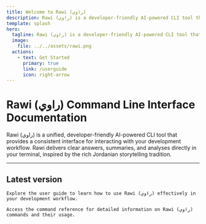 ```yaml
---
title: Welcome to Rawi (راوي)
description: Rawi (راوي) is a developer-friendly AI-powered CLI tool that delivers clear answers, summaries, and analyses directly in your terminal. Inspired by the rich Jordanian storytelling tradition, Rawi transforms your command line into an intelligent assistant for your development workflow.
template: splash
hero:
  tagline: Rawi (راوي) is a developer-friendly AI-powered CLI tool that delivers clear answers, summaries, and analyses directly in your terminal. Inspired by the rich Jordanian storytelling tradition, Rawi transforms your command line into an intelligent assistant for your development workflow.
  image:
    file: ../../assets/rawi.png
  actions:
    - text: Get Started
      primary: true
      link: /userguide
      icon: right-arrow
---
```



<Clarity />

# Rawi (راوي) Command Line Interface Documentation

Rawi (راوي) is a unified, developer-friendly AI-powered CLI tool that provides a consistent interface for interacting with your development workflow. Rawi delivers clear answers, summaries, and analyses directly in your terminal, inspired by the rich Jordanian storytelling tradition.

---

## Latest version

<CardGrid>
  <Card title="User Guide" href="/userguide" icon="open-book">

    Explore the user guide to learn how to use Rawi (راوي) effectively in your development workflow.

  </Card>

  <Card title="Command Reference" href="/usage/commands" icon="document">

    Access the command reference for detailed information on Rawi (راوي) commands and their usage.

  </Card>
</CardGrid>
